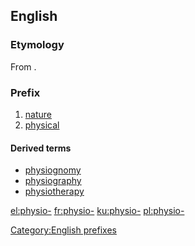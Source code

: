 {{also|physio}}
==English==

===Etymology===
From {{etyl|grc|en}} {{term|φύσις||nature|lang=grc}}.

===Prefix===
{{head|en|prefixes}}

# [[nature]]
# [[physical]]

====Derived terms====
* [[physiognomy]]
* [[physiography]]
* [[physiotherapy]]

[[Category:English prefixes]]

[[el:physio-]]
[[fr:physio-]]
[[ku:physio-]]
[[pl:physio-]]